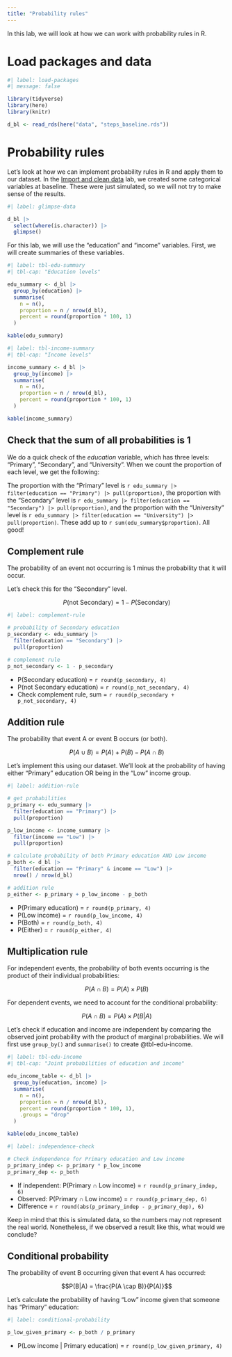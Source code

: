 ```yaml
---
title: "Probability rules"
---
```


In this lab, we will look at how we can work with probability rules in R.

# Load packages and data

```r
#| label: load-packages
#| message: false

library(tidyverse)
library(here)
library(knitr)

d_bl <- read_rds(here("data", "steps_baseline.rds"))
```

# Probability rules

Let's look at how we can implement probability rules in R and apply them to our dataset. In the [Import and clean data](import-clean.qmd) lab, we created some categorical variables at baseline. These were just simulated, so we will not try to make sense of the results.

```r
#| label: glimpse-data

d_bl |>
  select(where(is.character)) |>
  glimpse()
```

For this lab, we will use the "education" and "income" variables. First, we will create summaries of these variables.

```r
#| label: tbl-edu-summary
#| tbl-cap: "Education levels"

edu_summary <- d_bl |>
  group_by(education) |>
  summarise(
    n = n(),
    proportion = n / nrow(d_bl),
    percent = round(proportion * 100, 1)
  )

kable(edu_summary)
```

```r
#| label: tbl-income-summary
#| tbl-cap: "Income levels"

income_summary <- d_bl |>
  group_by(income) |>
  summarise(
    n = n(),
    proportion = n / nrow(d_bl),
    percent = round(proportion * 100, 1)
  )

kable(income_summary)
```

## Check that the sum of all probabilities is 1

We do a quick check of the *education* variable, which has three levels: "Primary", "Secondary", and "University". When we count the proportion of each level, we get the following: 

The proportion with the "Primary" level is `r edu_summary |> filter(education == "Primary") |> pull(proportion)`, the proportion with the "Secondary" level is `r edu_summary |> filter(education == "Secondary") |> pull(proportion)`, and the proportion with the "University" level is `r edu_summary |> filter(education == "University") |> pull(proportion)`. These add up to `r sum(edu_summary$proportion)`. All good!

## Complement rule

The probability of an event not occurring is 1 minus the probability that it will occur.

Let's check this for the "Secondary" level.

$$
P(\text{not Secondary}) = 1 - P(\text{Secondary})
$$

```r
#| label: complement-rule

# probability of Secondary education
p_secondary <- edu_summary |>
  filter(education == "Secondary") |>
  pull(proportion)

# complement rule
p_not_secondary <- 1 - p_secondary
```

- P(Secondary education) = `r round(p_secondary, 4)`
- P(not Secondary education) = `r round(p_not_secondary, 4)`
- Check complement rule, sum = `r round(p_secondary + p_not_secondary, 4)`


## Addition rule

The probability that event A or event B occurs (or both).

$$P(A \cup B) = P(A) + P(B) - P(A \cap B)$$

Let's implement this using our dataset. We'll look at the probability of having either "Primary" education OR being in the "Low" income group.

```r
#| label: addition-rule

# get probabilities
p_primary <- edu_summary |>
  filter(education == "Primary") |>
  pull(proportion)

p_low_income <- income_summary |>
  filter(income == "Low") |>
  pull(proportion)

# calculate probability of both Primary education AND Low income
p_both <- d_bl |>
  filter(education == "Primary" & income == "Low") |>
  nrow() / nrow(d_bl)

# addition rule
p_either <- p_primary + p_low_income - p_both
```

- P(Primary education) = `r round(p_primary, 4)`
- P(Low income) = `r round(p_low_income, 4)`
- P(Both) = `r round(p_both, 4)`
- P(Either) = `r round(p_either, 4)`

## Multiplication rule

For independent events, the probability of both events occurring is the product of their individual probabilities:

$$P(A \cap B) = P(A) \times P(B)$$

For dependent events, we need to account for the conditional probability:

$$P(A \cap B) = P(A) \times P(B|A)$$

Let's check if education and income are independent by comparing the observed joint probability with the product of marginal probabilities. We will first use `group_by()` and `summarise()` to create @tbl-edu-income.

```r
#| label: tbl-edu-income
#| tbl-cap: "Joint probabilities of education and income"

edu_income_table <- d_bl |>
  group_by(education, income) |>
  summarise(
    n = n(),
    proportion = n / nrow(d_bl),
    percent = round(proportion * 100, 1),
    .groups = "drop"
  )

kable(edu_income_table)
```

```r
#| label: independence-check

# Check independence for Primary education and Low income
p_primary_indep <- p_primary * p_low_income
p_primary_dep <- p_both
```

- If independent: P(Primary ∩ Low income) = `r round(p_primary_indep, 6)`
- Observed: P(Primary ∩ Low income) = `r round(p_primary_dep, 6)`
- Difference = `r round(abs(p_primary_indep - p_primary_dep), 6)`

::: {.callout-tip}
Keep in mind that this is simulated data, so the numbers may not represent the real world. Nonetheless, if we observed a result like this, what would we conclude?
:::

## Conditional probability

The probability of event B occurring given that event A has occurred:

$$P(B|A) = \frac{P(A \cap B)}{P(A)}$$

Let's calculate the probability of having "Low" income given that someone has "Primary" education:

```r
#| label: conditional-probability

p_low_given_primary <- p_both / p_primary

```

- P(Low income | Primary education) = `r round(p_low_given_primary, 4)`
